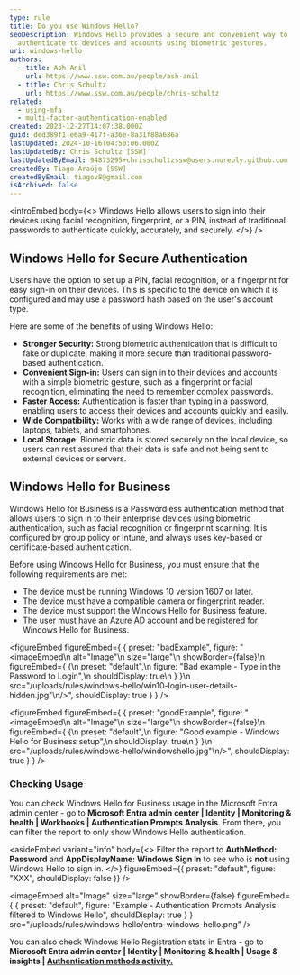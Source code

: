 ```yaml
---
type: rule
title: Do you use Windows Hello?
seoDescription: Windows Hello provides a secure and convenient way to
  authenticate to devices and accounts using biometric gestures.
uri: windows-hello
authors:
  - title: Ash Anil
    url: https://www.ssw.com.au/people/ash-anil
  - title: Chris Schultz
    url: https://www.ssw.com.au/people/chris-schultz
related:
  - using-mfa
  - multi-factor-authentication-enabled
created: 2023-12-27T14:07:38.000Z
guid: ded389f1-e6a9-417f-a36e-8a31f88a686a
lastUpdated: 2024-10-16T04:50:06.000Z
lastUpdatedBy: Chris Schultz [SSW]
lastUpdatedByEmail: 94873295+chrisschultzssw@users.noreply.github.com
createdBy: Tiago Araújo [SSW]
createdByEmail: tiagov8@gmail.com
isArchived: false
---
```

<introEmbed
  body={<>
Windows Hello allows users to sign into their devices using facial recognition, fingerprint, or a PIN, instead of traditional passwords to authenticate quickly, accurately, and securely.
  </>}
/>
## Windows Hello for Secure Authentication

Users have the option to set up a PIN, facial recognition, or a fingerprint for easy sign-in on their devices. This is specific to the device on which it is configured and may use a password hash based on the user's account type.

Here are some of the benefits of using Windows Hello:

* **Stronger Security:** Strong biometric authentication that is difficult to fake or duplicate, making it more secure than traditional password-based authentication.
* **Convenient Sign-in:** Users can sign in to their devices and accounts with a simple biometric gesture, such as a fingerprint or facial recognition, eliminating the need to remember complex passwords.
* **Faster Access:** Authentication is faster than typing in a password, enabling users to access their devices and accounts quickly and easily.
* **Wide Compatibility:** Works with a wide range of devices, including laptops, tablets, and smartphones.
* **Local Storage:** Biometric data is stored securely on the local device, so users can rest assured that their data is safe and not being sent to external devices or servers.

## Windows Hello for Business

Windows Hello for Business is a Passwordless authentication method that allows users to sign in to their enterprise devices using biometric authentication, such as facial recognition or fingerprint scanning. It is configured by group policy or Intune, and always uses key-based or certificate-based authentication.

Before using Windows Hello for Business, you must ensure that the following requirements are met:

* The device must be running Windows 10 version 1607 or later.
* The device must have a compatible camera or fingerprint reader.
* The device must support the Windows Hello for Business feature.
* The user must have an Azure AD account and be registered for Windows Hello for Business.

<figureEmbed figureEmbed={ {
  preset: "badExample",
  figure: "<imageEmbed\n  alt=\"Image\"\n  size=\"large\"\n  showBorder={false}\n  figureEmbed={ {\n    preset: \"default\",\n    figure: \"Bad example - Type in the Password to Login\",\n    shouldDisplay: true\n  } }\n  src=\"/uploads/rules/windows-hello/win10-login-user-details-hidden.jpg\"\n/>",
  shouldDisplay: true
} } />


<figureEmbed figureEmbed={ {
  preset: "goodExample",
  figure: "<imageEmbed\n  alt=\"Image\"\n  size=\"large\"\n  showBorder={false}\n  figureEmbed={ {\n    preset: \"default\",\n    figure: \"Good example - Windows Hello for Business setup\",\n    shouldDisplay: true\n  } }\n  src=\"/uploads/rules/windows-hello/windowshello.jpg\"\n/>",
  shouldDisplay: true
} } />


### Checking Usage

You can check Windows Hello for Business usage in the Microsoft Entra admin center - go to **Microsoft Entra admin center | Identity | Monitoring & health | Workbooks | Authentication Prompts Analysis**. From there, you can filter the report to only show Windows Hello authentication.

<asideEmbed
  variant="info"
  body={<>
    Filter the report to **AuthMethod: Password** and **AppDisplayName: Windows Sign In** to see who is **not** using Windows Hello to sign in.
  </>}
  figureEmbed={{
    preset: "default",
    figure: "XXX",
    shouldDisplay: false
  }}
/>


<imageEmbed
  alt="Image"
  size="large"
  showBorder={false}
  figureEmbed={ {
    preset: "default",
    figure: "Example - Authentication Prompts Analysis filtered to Windows Hello",
    shouldDisplay: true
  } }
  src="/uploads/rules/windows-hello/entra-windows-hello.png"
/>

You can also check Windows Hello Registration stats in Entra - go to **Microsoft Entra admin center | Identity | Monitoring & health | Usage & insights | [Authentication methods activity.](https://entra.microsoft.com/#view/Microsoft_AAD_IAM/AuthenticationMethodsMenuBlade/~/AuthMethodsActivity/menuId/AuthMethodsActivity)**

